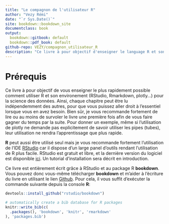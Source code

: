 ```yaml
--- 
title: "Le compagnon de l'utilisateur R"
author: "Vezy Rémi"
date: "`r Sys.Date()`"
site: bookdown::bookdown_site
documentclass: book
output:
  bookdown::gitbook: default
  bookdown::pdf_book: default
github-repo: VEZY/compagnon_utilisateur_R
description: "Ce livre à pour objectif d'enseigner le language R et son environmenent en très peu de temps."
---
```


# Prérequis {#prere}

Ce livre à pour objectif de vous enseigner le plus rapidement possible comment utiliser R et son environement (RStudio, Rmarkdown, plotly...) pour la science des données. Ainsi, chaque chapitre peut être lu indépendemment des autres, pour que vous puissez aller droit à l'essentiel lorsque vous en avez besoin. Bien sûr, je vous recommande fortement de lire ou au moins de survoler le livre une première fois afin de vous faire gagner du temps par la suite. Pour donner un exemple, même si l'utilisation de plotly ne demande pas explicitement de savoir utiliser les pipes (tubes), leur utilisation ne rendra l'apprentissage que plus rapide. 

**R** peut aussi être utilisé seul mais je vous recommande fortement l'utilisation de l'IDE [RStudio](https://www.rstudio.com/) car il dispose d'un large panel d'outils rendant l'utilisation de R plus facile. RStudio est gratuit et libre, et la dernière version du logiciel est disponible [ici](https://www.rstudio.com/products/rstudio/#Desktop). Un tutorial d'installation sera décrit en introduction.

Ce livre est entièrement écrit grâce à RStudio et au package R **bookdown**. Vous pouvez donc vous-même télécharger **bookdown** et m'aider à l'écriture du livre en utilisant le lien [Github](). Pour cela, il vous suffit d'exécuter la commande suivante depuis la console **R**:

```r
devtools::install_github("rstudio/bookdown")
```


```r
# automatically create a bib database for R packages
knitr::write_bib(c(
  .packages(), 'bookdown', 'knitr', 'rmarkdown'
), 'packages.bib')
```
